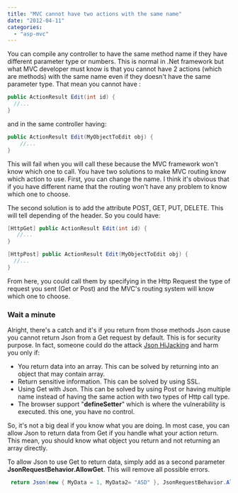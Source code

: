 ```yaml
---
title: "MVC cannot have two actions with the same name"
date: "2012-04-11"
categories: 
  - "asp-mvc"
---
```


You can compile any controller to have the same method name if they have different parameter type or numbers. This is normal in .Net framework but what MVC developer must know is that you cannot have 2 actions (which are methods) with the same name even if they doesn't have the same parameter type. That mean you cannot have :


```csharp
public ActionResult Edit(int id) { 
  //... 
} 
```

and in the same controller having:


```csharp
public ActionResult Edit(MyObjectToEdit obj) {
    //... 
} 
```

This will fail when you will call these because the MVC framework won't know which one to call. You have two solutions to make MVC routing know which action to use. First, you can change the name. I think it's obvious that if you have different name that the routing won't have any problem to know which one to choose.

The second solution is to add the attribute POST, GET, PUT, DELETE. This will tell depending of the header. So you could have:


```csharp
[HttpGet] public ActionResult Edit(int id) { 
   //... 
}

[HttpPost] public ActionResult Edit(MyObjectToEdit obj) { 
  //... 
} 
```

From here, you could call them by specifying in the Http Request the type of request you sent (Get or Post) and the MVC's routing system will know which one to choose.

### Wait a minute

Alright, there's a catch and it's if you return from those methods Json cause you cannot return Json from a Get request by default. This is for security purpose. In fact, someone could do the attack [Json HiJacking](http://haacked.com/archive/2009/06/25/json-hijacking.aspx) and harm you only if:

- You return data into an array. This can be solved by returning into an object that may contain array.
- Return sensitive information. This can be solved by using SSL.
- Using Get with Json. This can be solved by using Post or having multiple name instead of having the same action with two types of Http call type.
- The browser support "__defineSetter__" which is where the vulnerability is executed. this one, you have no control.

So, it's not a big deal if you know what you are doing. In most case, you can allow Json to return data from Get if you handle what your action return. This mean, you should know what object you return and not returning an array directly.

To allow Json to use Get to return data, simply add as a second parameter **JsonRequestBehavior.AllowGet**. This will remove all possible errors.


```csharp
 return Json(new { MyData = 1, MyData2= "ASD" }, JsonRequestBehavior.AllowGet); 
```
